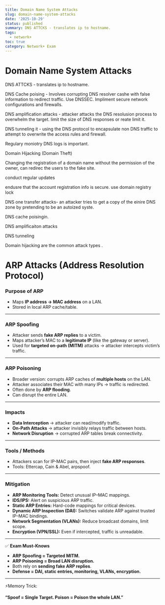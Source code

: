 ```yaml
---
title: Domain Name System Attacks
slug: domain-name-system-attacks
date: '2025-10-29'
status: published
summary: DNS ATTCKS - translates ip to hostname.
tags:
  - network+
toc: true
category: Network+ Exam
---
```


# Domain Name System Attacks

DNS ATTCKS - translates ip to hostname. 

DNS Cache poising - Involves corrupting DNS resolver cashe with false information to redirect traffic. Use DNSSEC. Impliment secure network configurations and firewalls. 

DNS amplification attacks - attacker attacks the DNS resolusion process to overwhelm the target. limit the size of DNS responses or reate limit it. 

DNS tunneling it - using the DNS protocol to encapsulate non DNS traffic to attempt to overwrite the access rules and firewall. 

Regulary moniotry DNS logs is important. 

Domain Hijacking (Domain Theft) 

Changing the registration of a domain name without the permission of the owner, can redirec the users to the fake site. 

conduct regular updates 

endusre that the account registration info is secure. use domain registry lock 

DNS one transfer attacks- an attacker tries to get a copy of the einire DNS zone by pretending to be an autoized syste. 

DNS cache poisingin. 

DNS amplificaiton attacks 

DNS tunneling 

Domain hijacking are the common attack types . 

# ARP Attacks (Address Resolution Protocol)

### Purpose of ARP

- Maps **IP address → MAC address** on a LAN.
- Stored in local ARP cache/table.

---

### ARP Spoofing

- Attacker sends **fake ARP replies** to a victim.
- Maps attacker’s MAC to a **legitimate IP** (like the gateway or server).
- Used for **targeted on-path (MITM)** attacks → attacker intercepts victim’s traffic.

---

### ARP Poisoning

- Broader version: corrupts ARP caches of **multiple hosts** on the LAN.
- Attacker associates their MAC with many IPs → traffic is redirected.
- Often done by **ARP flooding**.
- Can disrupt the entire LAN.

---

### Impacts

- **Data Interception** → attacker can read/modify traffic.
- **On-Path Attacks** → attacker invisibly relays traffic between hosts.
- **Network Disruption** → corrupted ARP tables break connectivity.

---

### Tools / Methods

- Attackers scan for IP-MAC pairs, then inject **fake ARP responses**.
- Tools: Ettercap, Cain & Abel, arpspoof.

---

### Mitigation

- **ARP Monitoring Tools:** Detect unusual IP–MAC mappings.
- **IDS/IPS:** Alert on suspicious ARP traffic.
- **Static ARP Entries:** Hard-code mappings for critical devices.
- **Dynamic ARP Inspection (DAI):** Switches validate ARP against trusted IP–MAC bindings.
- **Network Segmentation (VLANs):** Reduce broadcast domains, limit scope.
- **Encryption (VPN/SSL):** Even if intercepted, traffic is unreadable.

---

✅ **Exam Must-Knows**

- **ARP Spoofing = Targeted MITM.**
- **ARP Poisoning = Broad LAN disruption.**
- Both rely on **sending fake ARP replies**.
- **Defense = DAI, static entries, monitoring, VLANs, encryption.**

---

⚡Memory Trick:

**“Spoof = Single Target. Poison = Poison the whole LAN.”**
